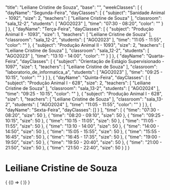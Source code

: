 
  "title": "Leiliane Cristine de Souza",
  "base": "",
  "weekClasses": [
    {
      "dayName": "Segunda-Feira",
      "dayClasses": [
        {
          "subject": "Sanidade Animal - 1092",
          "size": 2,
          "teachers": [
            "Leiliane Cristine de Souza"
          ],
          "classroom": "sala_12-2",
          "students": [
            "AGO2023"
          ],
          "time": "07:30 - 08:20",
          "color": ""
        }
      ]
    },
    {
      "dayName": "Terça-Feira",
      "dayClasses": [
        {
          "subject": "Produção Animal II - 1093",
          "size": 1,
          "teachers": [
            "Leiliane Cristine de Souza"
          ],
          "classroom": "sala_12-2",
          "students": [
            "AGO2023"
          ],
          "time": "11:05 - 11:55",
          "color": ""
        },
        {
          "subject": "Produção Animal II - 1093",
          "size": 2,
          "teachers": [
            "Leiliane Cristine de Souza"
          ],
          "classroom": "sala_12-2",
          "students": [
            "AGO2023"
          ],
          "time": "13:10 - 14:00",
          "color": ""
        }
      ]
    },
    {
      "dayName": "Quarta-Feira",
      "dayClasses": [
        {
          "subject": "Orientação de Estágio Supervisionado - 1097",
          "size": 1,
          "teachers": [
            "Leiliane Cristine de Souza"
          ],
          "classroom": "laboratorio_de_informatica_a",
          "students": [
            "AGO2023"
          ],
          "time": "09:25 - 10:15",
          "color": ""
        }
      ]
    },
    {
      "dayName": "Quinta-Feira",
      "dayClasses": [
        {
          "subject": "Produção Animal I - 628",
          "size": 2,
          "teachers": [
            "Leiliane Cristine de Souza"
          ],
          "classroom": "sala_13-2",
          "students": [
            "AGO2024"
          ],
          "time": "09:25 - 10:15",
          "color": ""
        },
        {
          "subject": "Produção Animal I - 628",
          "size": 1,
          "teachers": [
            "Leiliane Cristine de Souza"
          ],
          "classroom": "sala_13-2",
          "students": [
            "AGO2024"
          ],
          "time": "11:05 - 11:55",
          "color": ""
        }
      ]
    },
    {
      "dayName": "Sexta-Feira",
      "dayClasses": []
    }
  ],
  "time": [
    {
      "time": "07:30 - 08:20",
      "size": 50
    },
    {
      "time": "08:20 - 09:10",
      "size": 50
    },
    {
      "time": "09:25 - 10:15",
      "size": 50
    },
    {
      "time": "10:15 - 11:05",
      "size": 50
    },
    {
      "time": "11:05 - 11:55",
      "size": 50
    },
    {
      "time": "13:10 - 14:00",
      "size": 50
    },
    {
      "time": "14:00 - 14:50",
      "size": 50
    },
    {
      "time": "15:05 - 15:55",
      "size": 50
    },
    {
      "time": "15:55 - 16:45",
      "size": 50
    },
    {
      "time": "16:45 - 17:35",
      "size": 50
    },
    {
      "time": "19:00 - 19:50",
      "size": 50
    },
    {
      "time": "19:50 - 20:40",
      "size": 50
    },
    {
      "time": "21:00 - 21:50",
      "size": 50
    },
    {
      "time": "21:50 - 22:40",
      "size": 50
    }
  ]
}

# Leiliane Cristine de Souza

<div>
  {
    <BrowserOnly>
      {() => (
        <Grid
          title={data.title}
          weekClasses={data.weekClasses}
          time={data.time}
        />
      )}
    </BrowserOnly>
  }
</div>
